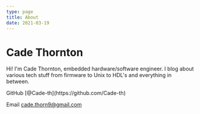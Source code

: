 ```yaml
---
type: page
title: About
date: 2021-03-19
---
```


# Cade Thornton

Hi! I'm Cade Thornton, embedded hardware/software engineer. I blog about various tech stuff from 
firmware to Unix to HDL's and everything in between.


<div>
  GitHub [@Cade-th](https://github.com/Cade-th)
 
  Email cade.thorn9@gmail.com
</div>

